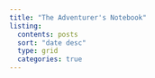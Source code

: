 ```yaml
---
title: "The Adventurer's Notebook"
listing:
  contents: posts
  sort: "date desc"
  type: grid
  categories: true
---
```

